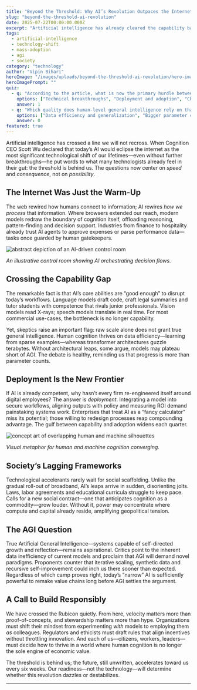 ```yaml
---
title: "Beyond the Threshold: Why AI’s Revolution Outpaces the Internet"
slug: "beyond-the-threshold-ai-revolution"
date: 2025-07-22T00:00:00.000Z
excerpt: "Artificial intelligence has already cleared the capability bar that once separated it from world-changing technologies like the internet. The coming challenge is no longer about whether AI can transform society—but how quickly we can integrate it and restructure our institutions around it."
tags:
  - artificial-intelligence
  - technology-shift
  - mass-adoption
  - agi
  - society
category: "technology"
author: "Vipin Bihari"
heroImage: "/images/uploads/beyond-the-threshold-ai-revolution/hero-image.jpg"
heroImagePrompt: ""
quiz:
  - q: "According to the article, what is now the primary hurdle between AI’s capabilities and its widespread impact?"
    options: ["Technical breakthroughs", "Deployment and adoption", "Cheaper compute"]
    answer: 1
  - q: "Which quality does human-level general intelligence rely on that today’s large language models still struggle with?"
    options: ["Data efficiency and generalization", "Bigger parameter counts", "Access to cloud GPUs"]
    answer: 0
featured: true
---
```



Artificial intelligence has crossed a line we will not recross. When Cognition CEO Scott Wu declared that today’s AI would eclipse the internet as the most significant technological shift of our lifetimes—even without further breakthroughs—he put words to what many technologists already feel in their gut: the threshold is behind us. The questions now center on *speed* and *consequence*, not on *possibility*.

## The Internet Was Just the Warm-Up

The web rewired how humans connect to information; AI rewires *how we process* that information. Where browsers extended our reach, modern models redraw the boundary of cognition itself, offloading reasoning, pattern-finding and decision support. Industries from finance to hospitality already trust AI agents to approve expenses or parse performance data—tasks once guarded by human gatekeepers.

![abstract depiction of an AI-driven control room](/images/uploads/beyond-the-threshold-ai-revolution/control-room.png)

*An illustrative control room showing AI orchestrating decision flows.*

## Crossing the Capability Gap

The remarkable fact is that AI’s core abilities are “good enough” to disrupt today’s workflows. Language models draft code, craft legal summaries and tutor students with competence that rivals junior professionals. Vision models read X-rays; speech models translate in real time. For most commercial use-cases, the bottleneck is no longer capability.

Yet, skeptics raise an important flag: raw scale alone does not grant true general intelligence. Human cognition thrives on data efficiency—learning from sparse examples—whereas transformer architectures guzzle terabytes. Without architectural leaps, some argue, models may plateau short of AGI. The debate is healthy, reminding us that progress is more than parameter counts.

## Deployment Is the New Frontier

If AI is already competent, why hasn’t every firm re-engineered itself around digital employees? The answer is *deployment*. Integrating a model into secure workflows, aligning outputs with policy and measuring ROI demand painstaking systems work. Enterprises that treat AI as a “fancy calculator” miss its potential; those willing to redesign processes reap compounding advantage. The gulf between capability and adoption widens each quarter.

![concept art of overlapping human and machine silhouettes](/images/uploads/beyond-the-threshold-ai-revolution/human-machine.png)

*Visual metaphor for human and machine cognition converging.*

## Society’s Lagging Frameworks

Technological accelerants rarely wait for social scaffolding. Unlike the gradual roll-out of broadband, AI’s leaps arrive in sudden, disorienting jolts. Laws, labor agreements and educational curricula struggle to keep pace. Calls for a new social contract—one that anticipates cognition as a commodity—grow louder. Without it, power may concentrate where compute and capital already reside, amplifying geopolitical tension.

## The AGI Question

True Artificial General Intelligence—systems capable of self-directed growth and reflection—remains aspirational. Critics point to the inherent data inefficiency of current models and proclaim that AGI will demand novel paradigms. Proponents counter that iterative scaling, synthetic data and recursive self-improvement could inch us there sooner than expected. Regardless of which camp proves right, today’s “narrow” AI is sufficiently powerful to remake value chains long before AGI settles the argument.

## A Call to Build Responsibly

We have crossed the Rubicon quietly. From here, velocity matters more than proof-of-concepts, and stewardship matters more than hype. Organizations must shift their mindset from experimenting *with* models to employing them *as* colleagues. Regulators and ethicists must draft rules that align incentives without throttling innovation. And each of us—citizens, workers, leaders—must decide how to thrive in a world where human cognition is no longer the sole engine of economic value.

The threshold is behind us; the future, still unwritten, accelerates toward us every six weeks. Our readiness—not the technology—will determine whether this revolution dazzles or destabilizes.

---
